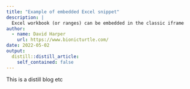 ```yaml
---
title: "Example of embedded Excel snippet"
description: |
  Excel workbook (or ranges) can be embedded in the classic iframe
author:
  - name: David Harper
    url: https://www.bionicturtle.com/
date: 2022-05-02
output:
  distill::distill_article:
    self_contained: false
---
```


This is a distill blog etc





